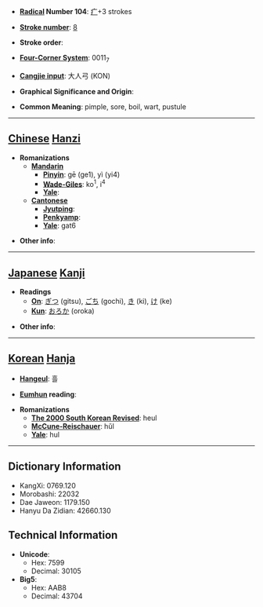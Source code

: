 * '''[[Wiktionary:Chinese radical index| Radical]] Number 104''': [[Wiktionary:Chinese radical index 疒|疒]]+3 strokes

* '''[[Wiktionary:Chinese total strokes index|Stroke number]]''': [[Wiktionary:Chinese total strokes index 8|8]]

* '''Stroke order''': 

* '''[[Wiktionary:Chinese four corner index|Four-Corner System]]''': 0011<sub>7</sub>

* '''[[Wiktionary:Chinese Cangjie index|Cangjie input]]''': 大人弓 (KON)

* '''Graphical Significance and Origin''': 

* '''Common Meaning''': pimple, sore, boil, wart, pustule

----

== [[Chinese]] [[Hanzi]] ==

* '''Romanizations'''
** '''[[Mandarin]]'''
*** '''[[Pinyin]]''': gē (ge1), yì (yi4)
*** '''[[Wade-Giles]]''': ko<sup>1</sup>, i<sup>4</sup>
*** '''[[Yale]]''': 
** '''[[Cantonese]]'''
*** '''[[Jyutping]]''':
*** '''[[Penkyamp]]''': 
*** '''[[Yale]]''': gat6

* '''Other info''': 

----

== [[Japanese]] [[Kanji]] ==

* '''Readings'''
** '''[[On]]''': [[ぎつ]] (gitsu), [[ごち]] (gochi), [[き]] (ki), [[け]] (ke)
** '''[[Kun]]''': [[おろか]] (oroka)

* '''Other info''':  

----

== [[Korean]] [[Hanja]] ==

* '''[[Hangeul]]''': 흘

* '''[[Eumhun]] reading''': 

* '''Romanizations'''
** '''[[The 2000 South Korean Revised Romanization|The 2000 South Korean Revised]]''': heul
** '''[[McCune-Reischauer]]''': hŭl
** '''[[Yale]]''': hul

----

== Dictionary Information ==

* KangXi: 0769.120
* Morobashi: 22032
* Dae Jaweon: 1179.150
* Hanyu Da Zidian: 42660.130

== Technical Information ==

* '''Unicode''':
** Hex: 7599
** Decimal: 30105
* '''Big5''':
** Hex: AAB8
** Decimal: 43704